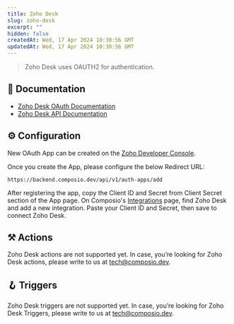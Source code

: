 ```yaml
---
title: Zoho Desk
slug: zoho-desk
excerpt: ""
hidden: false
createdAt: Wed, 17 Apr 2024 10:30:56 GMT
updatedAt: Wed, 17 Apr 2024 10:30:56 GMT
--- 
```

> Zoho Desk uses OAUTH2 for authentication.
## 📔 Documentation

- [Zoho Desk OAuth Documentation](https://desk.zoho.com/DeskAPIDocument#OauthTokens)
- [Zoho Desk API Documentation](https://desk.zoho.com/DeskAPIDocument#Introduction)

## ⚙️ Configuration

<Tip>New OAuth App can be created on the [Zoho Developer Console](https://api-console.zoho.in/).</Tip>

Once you create the App, please configure the below Redirect URL:


```
https://backend.composio.dev/api/v1/auth-apps/add
```

After registering the app, copy the Client ID and Secret from Client Secret section of the App page. On Composio's [Integrations](https://app.composio.dev/apps) page, find Zoho Desk and add a new integration. Paste your Client ID and Secret, then save to connect Zoho Desk.


## ⚒️ Actions

Zoho Desk actions are not supported yet. In case, you’re looking for Zoho Desk actions, please write to us at tech@composio.dev.

## 🪝 Triggers

Zoho Desk triggers are not supported yet. In case, you’re looking for Zoho Desk Triggers, please write to us at tech@composio.dev.
